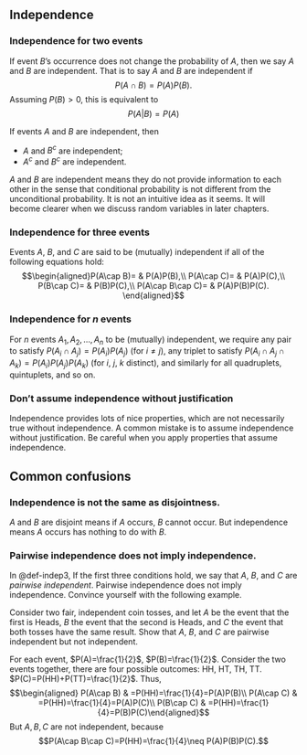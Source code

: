 ## Independence

::: {#def-indep}
### Independence for two events
If event $B$'s occurrence does not change the probability of $A$, then
we say $A$ and $B$ are independent. That is to say $A$ and $B$ are
independent if $$P(A\cap B)=P(A)P(B).$$ Assuming $P(B)>0$, this is
equivalent to $$P(A|B)=P(A)$$
:::

::: {#thm-indep}
If events $A$ and $B$ are independent, then

-   $A$ and $B^{c}$ are independent;
-   $A^{c}$ and $B^{c}$ are independent.
:::

$A$ and $B$ are independent means they do not provide information to
each other in the sense that conditional probability is not different
from the unconditional probability. It is not an intuitive idea as it
seems. It will become clearer when we discuss random variables in later
chapters. 

::: {#def-indep3}
### Independence for three events
Events $A$, $B$, and $C$ are said to be (mutually) independent if
all of the following equations hold:
$$\begin{aligned}P(A\cap B)= & P(A)P(B),\\
P(A\cap C)= & P(A)P(C),\\
P(B\cap C)= & P(B)P(C),\\
P(A\cap B\cap C)= & P(A)P(B)P(C).
\end{aligned}$$
:::

::: {#def-indepn}
### Independence for $n$ events
For $n$ events $A_{1},A_{2},\ldots,A_{n}$ to be (mutually)
independent, we require any pair to satisfy
$P(A_{i}\cap A_{j})=P(A_{i})P(A_{j})$ (for $i\neq j$), any triplet to
satisfy $P(A_{i}\cap A_{j}\cap A_{k})=P(A_{i})P(A_{j})P(A_{k})$ (for
$i$, $j$, $k$ distinct), and similarly for all quadruplets, quintuplets,
and so on.
:::


:::{.callout-note}
### Don't assume independence without justification

Independence provides lots of nice properties, which are not necessarily
true without independence. A common mistake is to assume independence without
justification. Be careful when you apply properties that assume independence.
:::

## Common confusions {.unnumbered}

::: {.callout-caution}
### Independence is not the same as disjointness.

$A$ and $B$ are disjoint means if $A$ occurs, $B$ cannot occur. But
independence means $A$ occurs has nothing to do with $B$.
:::

::: {.callout-caution}
### Pairwise independence does not imply independence.

In @def-indep3, If the first three conditions hold, we say that 
$A$, $B$, and $C$ are *pairwise independent*. Pairwise independence does not imply
independence. Convince yourself with the following example.
:::

::: {#exm-1.12}
Consider two fair, independent coin tosses, and let $A$ be the event
that the first is Heads, $B$ the event that the second is Heads, and $C$
the event that both tosses have the same result. Show that $A$, $B$, and
$C$ are pairwise independent but not independent.
:::

::: solution
For each event, $P(A)=\frac{1}{2}$, $P(B)=\frac{1}{2}$. Consider the two
events together, there are four possible outcomes: HH, HT, TH, TT.
$P(C)=P(HH)+P(TT)=\frac{1}{2}$. Thus, $$\begin{aligned}
P(A\cap B) & =P(HH)=\frac{1}{4}=P(A)P(B)\\
P(A\cap C) & =P(HH)=\frac{1}{4}=P(A)P(C)\\
P(B\cap C) & =P(HH)=\frac{1}{4}=P(B)P(C)\end{aligned}$$ But $A,B,C$ are
not independent, because
$$P(A\cap B\cap C)=P(HH)=\frac{1}{4}\neq P(A)P(B)P(C).$$
:::
